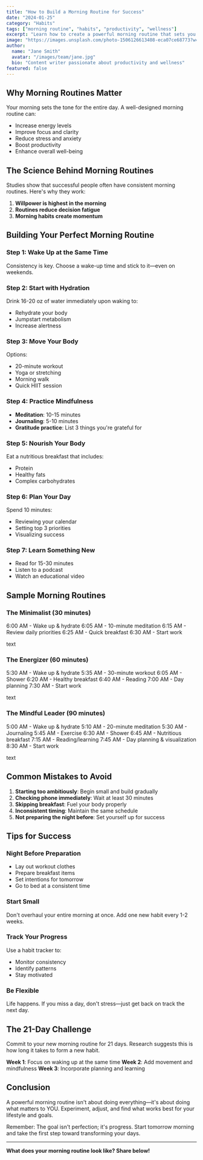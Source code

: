 ```yaml
---
title: "How to Build a Morning Routine for Success"
date: "2024-01-25"
category: "Habits"
tags: ["morning routine", "habits", "productivity", "wellness"]
excerpt: "Learn how to create a powerful morning routine that sets you up for success and boosts your productivity throughout the day."
image: "https://images.unsplash.com/photo-1506126613408-eca07ce68773?w=1200&h=630"
author:
  name: "Jane Smith"
  avatar: "/images/team/jane.jpg"
  bio: "Content writer passionate about productivity and wellness"
featured: false
---
```


## Why Morning Routines Matter

Your morning sets the tone for the entire day. A well-designed morning routine can:

- Increase energy levels
- Improve focus and clarity
- Reduce stress and anxiety
- Boost productivity
- Enhance overall well-being

## The Science Behind Morning Routines

Studies show that successful people often have consistent morning routines. Here's why they work:

1. **Willpower is highest in the morning**
2. **Routines reduce decision fatigue**
3. **Morning habits create momentum**

## Building Your Perfect Morning Routine

### Step 1: Wake Up at the Same Time

Consistency is key. Choose a wake-up time and stick to it—even on weekends.

### Step 2: Start with Hydration

Drink 16-20 oz of water immediately upon waking to:
- Rehydrate your body
- Jumpstart metabolism
- Increase alertness

### Step 3: Move Your Body

Options:
- 20-minute workout
- Yoga or stretching
- Morning walk
- Quick HIIT session

### Step 4: Practice Mindfulness

- **Meditation**: 10-15 minutes
- **Journaling**: 5-10 minutes
- **Gratitude practice**: List 3 things you're grateful for

### Step 5: Nourish Your Body

Eat a nutritious breakfast that includes:
- Protein
- Healthy fats
- Complex carbohydrates

### Step 6: Plan Your Day

Spend 10 minutes:
- Reviewing your calendar
- Setting top 3 priorities
- Visualizing success

### Step 7: Learn Something New

- Read for 15-30 minutes
- Listen to a podcast
- Watch an educational video

## Sample Morning Routines

### The Minimalist (30 minutes)

6:00 AM - Wake up & hydrate
6:05 AM - 10-minute meditation
6:15 AM - Review daily priorities
6:25 AM - Quick breakfast
6:30 AM - Start work

text


### The Energizer (60 minutes)
5:30 AM - Wake up & hydrate
5:35 AM - 30-minute workout
6:05 AM - Shower
6:20 AM - Healthy breakfast
6:40 AM - Reading
7:00 AM - Day planning
7:30 AM - Start work

text


### The Mindful Leader (90 minutes)
5:00 AM - Wake up & hydrate
5:10 AM - 20-minute meditation
5:30 AM - Journaling
5:45 AM - Exercise
6:30 AM - Shower
6:45 AM - Nutritious breakfast
7:15 AM - Reading/learning
7:45 AM - Day planning & visualization
8:30 AM - Start work

text


## Common Mistakes to Avoid

1. **Starting too ambitiously**: Begin small and build gradually
2. **Checking phone immediately**: Wait at least 30 minutes
3. **Skipping breakfast**: Fuel your body properly
4. **Inconsistent timing**: Maintain the same schedule
5. **Not preparing the night before**: Set yourself up for success

## Tips for Success

### Night Before Preparation

- Lay out workout clothes
- Prepare breakfast items
- Set intentions for tomorrow
- Go to bed at a consistent time

### Start Small

Don't overhaul your entire morning at once. Add one new habit every 1-2 weeks.

### Track Your Progress

Use a habit tracker to:
- Monitor consistency
- Identify patterns
- Stay motivated

### Be Flexible

Life happens. If you miss a day, don't stress—just get back on track the next day.

## The 21-Day Challenge

Commit to your new morning routine for 21 days. Research suggests this is how long it takes to form a new habit.

**Week 1**: Focus on waking up at the same time
**Week 2**: Add movement and mindfulness
**Week 3**: Incorporate planning and learning

## Conclusion

A powerful morning routine isn't about doing everything—it's about doing what matters to YOU. Experiment, adjust, and find what works best for your lifestyle and goals.

Remember: The goal isn't perfection; it's progress. Start tomorrow morning and take the first step toward transforming your days.

---

**What does your morning routine look like? Share below!**